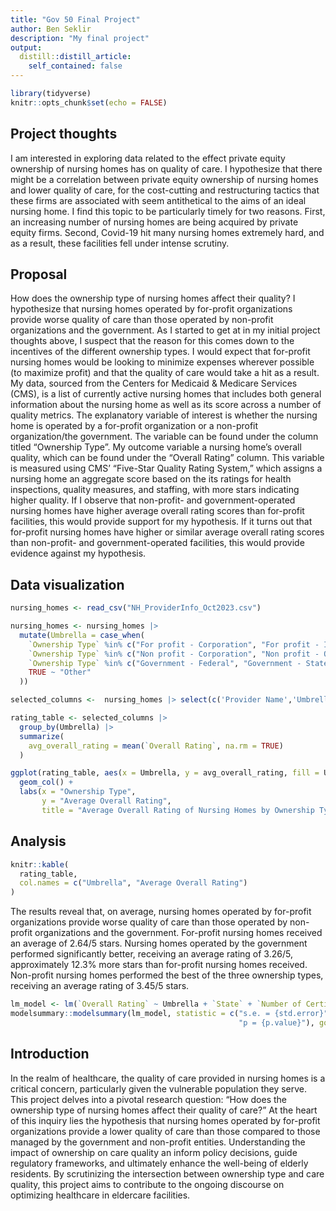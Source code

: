 ```yaml
---
title: "Gov 50 Final Project"
author: Ben Seklir
description: "My final project"
output:
  distill::distill_article:
    self_contained: false
---
```

```r
library(tidyverse)
knitr::opts_chunk$set(echo = FALSE)
```


## Project thoughts

I am interested in exploring data related to the effect private equity ownership of nursing homes has on quality of care. I hypothesize that there might be a correlation between private equity ownership of nursing homes and lower quality of care, for the cost-cutting and restructuring tactics that these firms are associated with seem antithetical to the aims of an ideal nursing home. I find this topic to be particularly timely for two reasons. First, an increasing number of nursing homes are being acquired by private equity firms. Second, Covid-19 hit many nursing homes extremely hard, and as a result, these facilities fell under intense scrutiny.



## Proposal

How does the ownership type of nursing homes affect their quality? I hypothesize that nursing homes operated by for-profit organizations provide worse quality of care than those operated by non-profit organizations and the government. As I started to get at in my initial project thoughts above, I suspect that the reason for this comes down to the incentives of the different ownership types. I would expect that for-profit nursing homes would be looking to minimize expenses wherever possible (to maximize profit) and that the quality of care would take a hit as a result. My data, sourced from the Centers for Medicaid & Medicare Services (CMS), is a list of currently active nursing homes that includes both general information about the nursing home as well as its score across a number of quality metrics. The explanatory variable of interest is whether the nursing home is operated by a for-profit organization or a non-profit organization/the government. The variable can be found under the column titled "Ownership Type". My outcome variable a nursing home's overall quality, which can be found under the "Overall Rating" column. This variable is measured using CMS' "Five-Star Quality Rating System," which assigns a nursing home an aggregate score based on the its ratings for health inspections, quality measures, and staffing, with more stars indicating higher quality. If I observe that non-profit- and government-operated nursing homes have higher average overall rating scores than for-profit facilities, this would provide support for my hypothesis. If it turns out that for-profit nursing homes have higher or similar average overall rating scores than non-profit- and government-operated facilities, this would provide evidence against my hypothesis.



## Data visualization

```r
nursing_homes <- read_csv("NH_ProviderInfo_Oct2023.csv")

nursing_homes <- nursing_homes |>
  mutate(Umbrella = case_when(
    `Ownership Type` %in% c("For profit - Corporation", "For profit - Individual", "For profit - Limited Liability company", "For profit - Partnership") ~ "For-profit",
    `Ownership Type` %in% c("Non profit - Corporation", "Non profit - Other", "Non profit - Church related") ~ "Non-profit",
    `Ownership Type` %in% c("Government - Federal", "Government - State", "Government - County", "Government - City/county", "Government - City", "Government - Hospital district") ~ "Government",
    TRUE ~ "Other"
  ))

selected_columns <-  nursing_homes |> select(c('Provider Name','Umbrella','Overall Rating'))

rating_table <- selected_columns |>
  group_by(Umbrella) |>
  summarize(
    avg_overall_rating = mean(`Overall Rating`, na.rm = TRUE)
  )
```

```r
ggplot(rating_table, aes(x = Umbrella, y = avg_overall_rating, fill = Umbrella)) +
  geom_col() +
  labs(x = "Ownership Type",
       y = "Average Overall Rating",
       title = "Average Overall Rating of Nursing Homes by Ownership Type")
```



## Analysis

```r
knitr::kable(
  rating_table,
  col.names = c("Umbrella", "Average Overall Rating")
)
```
The results reveal that, on average, nursing homes operated by for-profit organizations provide worse quality of care than those operated by non-profit organizations and the government. For-profit nursing homes received an average of 2.64/5 stars. Nursing homes operated by the government performed significantly better, receiving an average rating of 3.26/5, approximately 12.3% more stars than for-profit nursing homes received. Non-profit nursing homes performed the best of the three ownership types, receiving an average rating of 3.45/5 stars. 

```r
lm_model <- lm(`Overall Rating` ~ Umbrella + `State` + `Number of Certified Beds` + `Reported Licensed Staffing Hours per Resident per Day`, data = nursing_homes)
modelsummary::modelsummary(lm_model, statistic = c("s.e. = {std.error}",
                                                   "p = {p.value}"), gof_map = c("nobs", "r.squared", "adj.r.squared"))
```
## Introduction
In the realm of healthcare, the quality of care provided in nursing homes is a critical concern, particularly given the vulnerable population they serve. This project delves into a pivotal research question: "How does the ownership type of nursing homes affect their quality of care?" At the heart of this inquiry lies the hypothesis that nursing homes operated by for-profit organizations provide a lower quality of care than those compared to those managed by the government and non-profit entities. Understanding the impact of ownership on care quality an inform policy decisions, guide regulatory frameworks, and ultimately enhance the well-being of elderly residents. By scrutinizing the intersection between ownership type and care quality, this project aims to contribute to the ongoing discourse on optimizing healthcare in eldercare facilities. 

